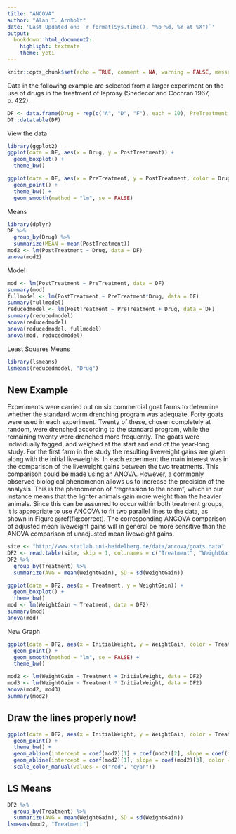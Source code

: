 ```yaml
---
title: "ANCOVA"
author: "Alan T. Arnholt"
date: 'Last Updated on: `r format(Sys.time(), "%b %d, %Y at %X")`'
output: 
  bookdown::html_document2: 
    highlight: textmate
    theme: yeti
---
```


```r
knitr::opts_chunk$set(echo = TRUE, comment = NA, warning = FALSE, message = FALSE, fig.align = "center")
```


Data in the following example are selected from a larger experiment on the use of drugs in the treatment of leprosy (Snedecor and Cochran 1967, p. 422).

```r
DF <- data.frame(Drug = rep(c("A", "D", "F"), each = 10), PreTreatment = c(11,8,5,14,19,6,10,6,11,3,6,6,7,8,18,8,19,8,5,15,16,13,11,9,21,16,12,12,7,12), PostTreatment = c(6,0,2,8,11,4,13,1,8,0,0,2,3,1,18,4,14,9,1,9,13,10,18,5,23,12,5,16,1,20))
DT::datatable(DF)
```

View the data

```r
library(ggplot2)
ggplot(data = DF, aes(x = Drug, y = PostTreatment)) + 
  geom_boxplot() + 
  theme_bw()

ggplot(data = DF, aes(x = PreTreatment, y = PostTreatment, color = Drug)) + 
  geom_point() + 
  theme_bw() + 
  geom_smooth(method = "lm", se = FALSE)
```

Means

```r
library(dplyr)
DF %>%
  group_by(Drug) %>%
  summarize(MEAN = mean(PostTreatment))
mod2 <- lm(PostTreatment ~ Drug, data = DF)
anova(mod2)
```

Model

```r
mod <- lm(PostTreatment ~ PreTreatment, data = DF)
summary(mod)
fullmodel <- lm(PostTreatment ~ PreTreatment*Drug, data = DF)
summary(fullmodel)
reducedmodel <- lm(PostTreatment ~ PreTreatment + Drug, data = DF)
summary(reducedmodel)
anova(reducedmodel)
anova(reducedmodel, fullmodel)
anova(mod, reducedmodel)
```

Least Squares Means

```r
library(lsmeans)
lsmeans(reducedmodel, "Drug")
```

## New Example {-}

Experiments were carried out on six commercial goat farms to determine whether the standard worm drenching program was adequate. Forty goats were used in each experiment. Twenty of these, chosen completely at random, were drenched according to the standard program, while the remaining twenty were drenched more frequently. The goats were individually tagged, and weighed at the start and end of the year-long study. For the first farm in the study the resulting liveweight gains are given along with the initial liveweights. In each experiment the main interest was in the comparison of the liveweight gains between the two treatments. This comparison could be made using an ANOVA. However, a commonly observed biological phenomenon allows us to increase the precision of the analysis. This is the phenomenon of "regression to the norm", which in our instance means that the lighter animals gain more weight than the heavier animals. Since this can be assumed to occur within both treatment groups, it is appropriate to use ANCOVA to fit two parallel lines to the data, as shown in Figure \@ref(fig:correct). The corresponding ANCOVA comparison of adjusted mean liveweight gains will in general be more sensitive than the ANOVA comparison of unadjusted mean liveweight gains. 

```r
site <- "http://www.statlab.uni-heidelberg.de/data/ancova/goats.data"
DF2 <- read.table(site, skip = 1, col.names = c("Treatment", "WeightGain", "InitialWeight"))
DF2 %>%
  group_by(Treatment) %>%
  summarize(AVG = mean(WeightGain), SD = sd(WeightGain))
```

```r
ggplot(data = DF2, aes(x = Treatment, y = WeightGain)) + 
  geom_boxplot() + 
  theme_bw()
mod <- lm(WeightGain ~ Treatment, data = DF2)
summary(mod)
anova(mod)
```

New Graph

```r
ggplot(data = DF2, aes(x = InitialWeight, y = WeightGain, color = Treatment)) + 
  geom_point() + 
  geom_smooth(method = "lm", se = FALSE) + 
  theme_bw()
```

```r
mod2 <- lm(WeightGain ~ Treatment + InitialWeight, data = DF2)
mod3 <- lm(WeightGain ~ Treatment * InitialWeight, data = DF2)
anova(mod2, mod3)
summary(mod2)
```

## Draw the lines properly now! {-}

```r
ggplot(data = DF2, aes(x = InitialWeight, y = WeightGain, color = Treatment)) +
  geom_point() + 
  theme_bw() + 
  geom_abline(intercept = coef(mod2)[1] + coef(mod2)[2], slope = coef(mod2)[3], color = "cyan") + 
  geom_abline(intercept = coef(mod2)[1], slope = coef(mod2)[3], color = "red") + 
  scale_color_manual(values = c("red", "cyan"))
```

## LS Means {-}

```r
DF2 %>%
  group_by(Treatment) %>%
  summarize(AVG = mean(WeightGain), SD = sd(WeightGain))
lsmeans(mod2, "Treatment")
```